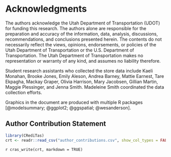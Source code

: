 # Acknowledgments {.unnumbered}

The authors acknowledge the Utah Department of Transportation (UDOT) for funding
this research. The
authors alone are responsible for the preparation and accuracy of the
information, data, analysis, discussions, recommendations, and conclusions
presented herein. The contents do not necessarily reflect the views, opinions,
endorsements, or policies of the Utah Department of Transportation or the U.S.
Department of Transportation. The Utah Department of Transportation makes no
representation or warranty of any kind, and assumes no liability therefore.

Student research assistants who collected the store data include Kaeli Monahan,
Brooke Jones, Emily Aleson, Andrea Barney, Mattie Earnest, Tare Ekpagha, Mackay
Graper, Olivia Harrison, Mary Jacobsen, Gillian Martin, Maggie Plessinger, and
Jenna Smith. Madeleine Smith coordinated the data collection efforts.

Graphics in the document are produced with multiple R packages [@modelsummary;
@ggplot2; @ggspatial; @wesanderson].

## Author Contribution Statement{.unnumbered}

```r
library(CRediTas)
crt <- readr::read_csv("author_contributions.csv", show_col_types = FALSE)
```
`r cras_write(crt, markdown = TRUE)`